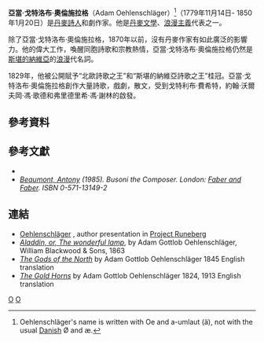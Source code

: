 '''亞當·戈特洛布·奧倫施拉格'''（Adam Oehlenschläger）<ref>Oehlenschläger's name is written with Oe and a-umlaut (ä), not with the usual [[Danish_language#Writing_system|Danish]] Ø and æ.</ref>（1779年11月14日- 1850年1月20日）是[[丹麥|丹麥]][[詩人|詩人]]和劇作家。他是[[丹麥文學|丹麥文學]]、[[浪漫主義|浪漫主義]]代表之一。

除了亞當·戈特洛布·奧倫施拉格，1870年以前，沒有丹麥作家有如此廣泛的影響力。他的偉大工作，喚醒同胞詩歌和宗教熱情，亞當·戈特洛布·奧倫施拉格仍然是[[斯堪的納維亞|斯堪的納維亞]]的[[浪漫|浪漫]]代名詞。

1829年，他被公開賦予“北歐詩歌之王”和“斯堪的納維亞詩歌之王”桂冠。亞當·戈特洛布·奧倫施拉格創作大量詩歌，戲劇，散文，受到戈特利布·費希特，約翰·沃爾夫岡·馮·歌德和弗里德里希·馮·謝林的啟發。

==參考資料==
{{reflist}}

==參考文獻==
*{{1911|wstitle=Öhlenschläger, Adam Gottlob|author=[[Edmund_Gosse|Edmund Gosse]]}}
* <cite id="Beaumont (1985)">[[Antony_Beaumont|Beaumont, Antony]] (1985). ''Busoni the Composer''. London: [[Faber_and_Faber|Faber and Faber]]. ISBN 0-571-13149-2</cite>

==連結==
{{Wikisource author|Adam Gottlob Oehlenschläger}}
*[http://runeberg.org/authors/oehlensc.html Oehlenschläger] {{Wayback|url=http://runeberg.org/authors/oehlensc.html |date=20190809181334 }}, author presentation in [[Project_Runeberg|Project Runeberg]]
*[http://books.google.com/books?id=kHxMAAAAMAAJ&printsec=frontcover&dq=Oehlenschl%C3%A4ger&hl=en&ei=k8iTTc3tAYvQgAfvnbXYCA&sa=X&oi=book_result&ct=result&resnum=3&ved=0CDYQ6AEwAg#v=onepage&q&f=false ''Aladdin, or, The wonderful lamp'']{{Wayback|url=http://books.google.com/books?id=kHxMAAAAMAAJ&printsec=frontcover&dq=Oehlenschl%C3%A4ger&hl=en&ei=k8iTTc3tAYvQgAfvnbXYCA&sa=X&oi=book_result&ct=result&resnum=3&ved=0CDYQ6AEwAg#v=onepage&q&f=false |date=20161231192042 }}, by Adam Gottlob Oehlenschläger, William Blackwood & Sons, 1863
*[http://archive.org/details/godsnorthanepic00oehlgoog ''The Gods of the North''] by Adam Gottlob Oehlenschläger 1845 English translation
*[http://archive.org/details/thegoldhorns29124gut ''The Gold Horns''] by Adam Gottlob Oehlenschläger 1824, 1913 English translation
{{浪漫主義}}
{{Authority control}}

[[Category:丹麥詩人|O]]
[[Category:哥本哈根大學校友|O]]